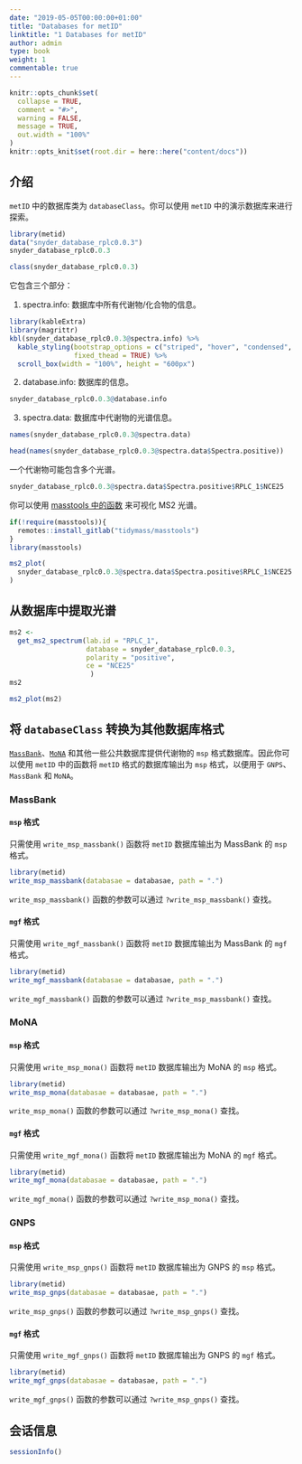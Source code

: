 ```yaml
---
date: "2019-05-05T00:00:00+01:00"
title: "Databases for metID"
linktitle: "1 Databases for metID"
author: admin
type: book
weight: 1
commentable: true
---
```


```r
knitr::opts_chunk$set(
  collapse = TRUE,
  comment = "#>",
  warning = FALSE,
  message = TRUE,
  out.width = "100%"
)
knitr::opts_knit$set(root.dir = here::here("content/docs"))
```

## 介绍

`metID` 中的数据库类为 `databaseClass`。你可以使用 `metID` 中的演示数据库来进行探索。

```r
library(metid)
data("snyder_database_rplc0.0.3")
snyder_database_rplc0.0.3
```

```r
class(snyder_database_rplc0.0.3)
```

它包含三个部分：

1. spectra.info: 数据库中所有代谢物/化合物的信息。

```r
library(kableExtra)
library(magrittr)
kbl(snyder_database_rplc0.0.3@spectra.info) %>%
  kable_styling(bootstrap_options = c("striped", "hover", "condensed", "responsive"),
                fixed_thead = TRUE) %>% 
  scroll_box(width = "100%", height = "600px")
```

2. database.info: 数据库的信息。

```r
snyder_database_rplc0.0.3@database.info
```

3. spectra.data: 数据库中代谢物的光谱信息。

```r
names(snyder_database_rplc0.0.3@spectra.data)
```

```r
head(names(snyder_database_rplc0.0.3@spectra.data$Spectra.positive))
```

一个代谢物可能包含多个光谱。

```r
snyder_database_rplc0.0.3@spectra.data$Spectra.positive$RPLC_1$NCE25
```

你可以使用 [masstools 中的函数](https://masstools.tidymass.org/reference/ms2_plot) 来可视化 MS2 光谱。

```r
if(!require(masstools)){
  remotes::install_gitlab("tidymass/masstools")
}
library(masstools)
```

```r
ms2_plot(
  snyder_database_rplc0.0.3@spectra.data$Spectra.positive$RPLC_1$NCE25
)
```

## 从数据库中提取光谱

```r
ms2 <-
  get_ms2_spectrum(lab.id = "RPLC_1", 
                   database = snyder_database_rplc0.0.3,
                   polarity = "positive", 
                   ce = "NCE25"
                    )
ms2
```

```r
ms2_plot(ms2)
```

## 将 `databaseClass` 转换为其他数据库格式

[`MassBank`](https://massbank.eu/)、[`MoNA`](https://mona.fiehnlab.ucdavis.edu/) 和其他一些公共数据库提供代谢物的 `msp` 格式数据库。因此你可以使用 `metID` 中的函数将 `metID` 格式的数据库输出为 `msp` 格式，以便用于 `GNPS`、`MassBank` 和 `MoNA`。

### MassBank

#### `msp` 格式

只需使用 `write_msp_massbank()` 函数将 `metID` 数据库输出为 MassBank 的 `msp` 格式。

```r
library(metid)
write_msp_massbank(databasae = databasae, path = ".")
```

`write_msp_massbank()` 函数的参数可以通过 `?write_msp_massbank()` 查找。

#### `mgf` 格式

只需使用 `write_mgf_massbank()` 函数将 `metID` 数据库输出为 MassBank 的 `mgf` 格式。

```r
library(metid)
write_mgf_massbank(databasae = databasae, path = ".")
```

`write_mgf_massbank()` 函数的参数可以通过 `?write_msp_massbank()` 查找。

### MoNA

#### `msp` 格式

只需使用 `write_msp_mona()` 函数将 `metID` 数据库输出为 MoNA 的 `msp` 格式。

```r
library(metid)
write_msp_mona(databasae = databasae, path = ".")
```

`write_msp_mona()` 函数的参数可以通过 `?write_msp_mona()` 查找。

#### `mgf` 格式

只需使用 `write_mgf_mona()` 函数将 `metID` 数据库输出为 MoNA 的 `mgf` 格式。

```r
library(metid)
write_mgf_mona(databasae = databasae, path = ".")
```

`write_mgf_mona()` 函数的参数可以通过 `?write_msp_mona()` 查找。

### GNPS

#### `msp` 格式

只需使用 `write_msp_gnps()` 函数将 `metID` 数据库输出为 GNPS 的 `msp` 格式。

```r
library(metid)
write_msp_gnps(databasae = databasae, path = ".")
```

`write_msp_gnps()` 函数的参数可以通过 `?write_msp_gnps()` 查找。

#### `mgf` 格式

只需使用 `write_mgf_gnps()` 函数将 `metID` 数据库输出为 GNPS 的 `mgf` 格式。

```r
library(metid)
write_mgf_gnps(databasae = databasae, path = ".")
```

`write_mgf_gnps()` 函数的参数可以通过 `?write_msp_gnps()` 查找。

## 会话信息

```r
sessionInfo()
```